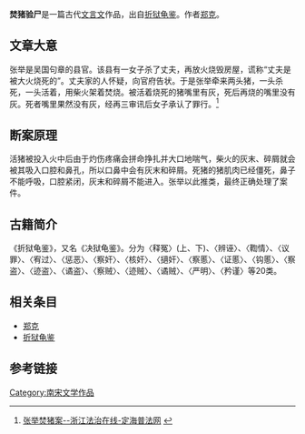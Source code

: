 {{refimprove|time=2016-02-03T07:47:37+00:00}}
'''焚猪验尸'''是一篇古代[[文言文|文言文]]作品，出自[[折狱龟鉴|折狱龟鉴]]。作者[[郑克|郑克]]。

==文章大意==
张举是吴国句章的县官。该县有一女子杀了丈夫，再放火烧毁房屋，谎称“丈夫是被大火烧死的”。丈夫家的人怀疑，向官府告状。于是张举牵来两头猪，一头杀死，一头活着，用柴火架着焚烧。被活着烧死的猪嘴里有灰，死后再烧的嘴里没有灰。死者嘴里果然没有灰，经再三审讯后女子承认了罪行。<ref>[http://www.dhpfw.com/typenews.asp?id=545 张举焚猪案--浙江法治在线-定海普法网] {{webarchive|url=https://web.archive.org/web/20141121064214/http://www.dhpfw.com/typenews.asp?id=545 |date=2014-11-21 }}</ref>

==断案原理==
活猪被投入火中后由于灼伤疼痛会拼命挣扎并大口地喘气，柴火的灰末、碎屑就会被其吸入口腔和鼻孔，所以口鼻中会有灰末和碎屑。死猪的猪肌肉已经僵死，鼻子不能呼吸，口腔紧闭，灰末和碎屑不能进入。张举以此推类，最终正确处理了案件。

==古籍简介==
{{main|折狱龟鉴}}
《折狱龟鉴》，又名《决狱龟鉴》。分为〈释冤〉(上、下)、〈辨诬〉、〈鞫情〉、〈议罪〉、〈宥过〉、〈惩恶〉、〈察奸〉、〈核奸〉、〈擿奸〉、〈察慝〉、〈证慝〉、〈钩慝〉、〈察盗〉、〈迹盗〉、〈谲盗〉、〈察贼〉、〈迹贼〉、〈谲贼〉、〈严明〉、〈矜谨〉等20类。

==相关条目==
* [[郑克|郑克]]
* [[折狱龟鉴|折狱龟鉴]]

==参考链接==
{{wikisource}}

[[Category:南宋文学作品|Category:南宋文学作品]]